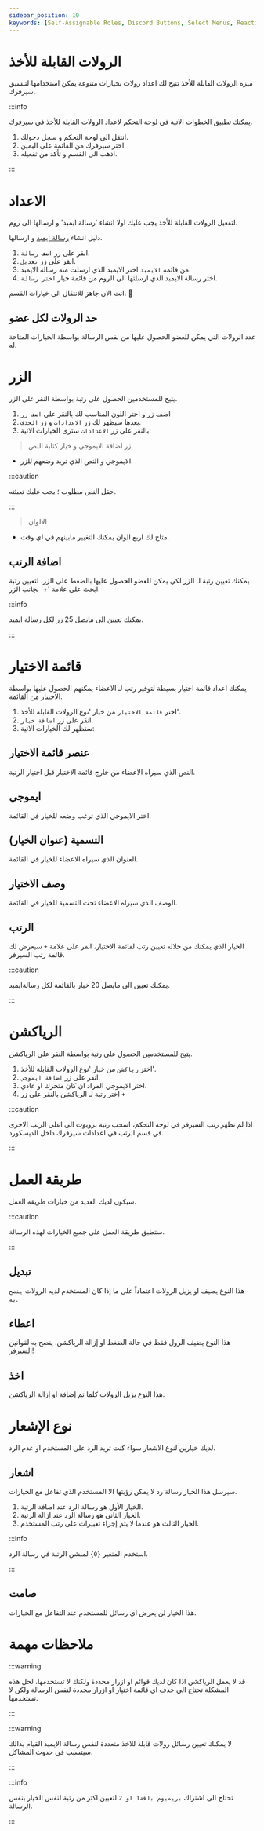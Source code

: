 ```yaml
---
sidebar_position: 10
keywords: [Self-Assignable Roles, Discord Buttons, Select Menus, Reaction Roles, Role Management] 
---
```


# الرولات القابلة للأخذ 

ميزة الرولات القابلة للأخذ تتيح لك اعداد رولات بخيارات متنوعة يمكن استخدامها لتنسيق سيرفرك.

:::info

يمكنك تطبيق الخطوات الاتية في لوحة التحكم لاعداد الرولات القابلة للأخذ في سيرفرك. 

1. انتقل الى لوحة التحكم و سجل دخولك. 
2. اختر سيرفرك من القائمة على اليمين.
3. اذهب الى القسم و تأكد من تفعيله.

:::

# الاعداد

لتفعيل الرولات القابلة للأخذ يجب عليك اولا انشاء 'رسالة ايمبد' و ارسالها الى روم.

 دليل انشاء [رسالة ايمبد](https://docs.probot.io/ar/docs/modules/embed) و ارسالها.

1. انقر على زر `اضف رسالة`.
2. انقر على زر `تعديل`.
3. من قائمة `الايمبد` اختر الايمبد الذي ارسلت منه رسالة الايمبد.
4. اختر رسالة الايمبد الذي ارسلتها الى الروم من قائمة خيار `اختر رسالة`.

انت الان جاهز للانتقال الى خيارات القسم. 🙋

## حد الرولات لكل عضو

عدد الرولات التي يمكن للعضو الحصول عليها من نفس الرسالة بواسطة الخيارات المتاحة له.

# الزر

يتيح للمستخدمين الحصول على رتبة بواسطة النقر على الزر.

1. اضف زر و اختر اللون المناسب لك بالنقر على `اضف زر`
2. بعدها سيظهر لك زر `الاعدادات` و زر `الحذف`.
3. بالنقر على زر `الاعدادات` سترى الخيارات الاتية:

> زر اضافة الايموجي و خيار كتابة النص.

- الايموجي و النص الذي تريد وضعهم للزر.

:::caution

حقل النص مطلوب ؛ يجب عليك تعبئته.

:::

> الالوان

- متاح لك اربع الوان يمكنك التغيير مابينهم في اي وقت.

## اضافة الرتب

يمكنك تعيين رتبة لـ الزر لكي يمكن للعضو الحصول عليها بالضغط على الزر، لتعيين رتبة ابحث على علامة '+' بجانب الزر.

:::info

يمكنك تعيين الى مايصل 25 زر لكل رسالة ايمبد.

:::

# قائمة الاختيار

يمكنك اعداد قائمة  اختيار بسيطة لتوفير رتب لـ الاعضاء يمكنهم الحصول عليها بواسطة الاختيار من القائمة.

1. اختر `قائمة الاختيار` من خيار 'نوع الرولات القابلة للأخذ'.
2. انقر على زر `اضافة خيار`.
3. ستظهر لك الخيارات الاتية:

## عنصر قائمة الاختيار

النص الذي سيراه الاعضاء من خارج قائمة الاختيار قبل اختيار الرتبة.

## ايموجي

اختر الايموجي الذي ترغب وضعه للخيار في القائمة.

## التسمية (عنوان الخيار)

العنوان الذي سيراه الاعضاء للخيار في القائمة.

## وصف الاختيار

الوصف الذي سيراه الاعضاء تحت التسمية للخيار في القائمة.

## الرتب

الخيار الذي يمكنك من خلاله تعيين رتب لقائمة الاختيار، انقر على علامة `+` سيعرض لك قائمة رتب السيرفر.

:::caution

يمكنك تعيين الى مايصل 20 خيار بالقائمة لكل رسالةايمبد.

:::

# الرياكشن

يتيح للمستخدمين الحصول على رتبة بواسطة النقر على الرياكشن.

1. اختر `رياكشن` من خيار 'نوع الرولات القابلة للأخذ'.
2. انقر على زر `اضافة ايموجي`. 
3. اختر الايموجي المراد ان كان متحرك او عادي.
4. اختر رتبة لـ الرياكشن بالنقر على زر `+`

:::caution

اذا لم تظهر رتب السيرفر في لوحة التحكم، اسحب رتبة بروبوت الى اعلى الرتب الاخرى في قسم الرتب في اعدادات سيرفرك داخل الديسكورد.

:::

# طريقة العمل

سيكون لديك العديد من خيارات طريقة العمل.

:::caution

ستطبق طريقة العمل على جميع الخيارات لهذه الرسالة.

:::

## تبديل

هذا النوع يضيف او يزيل الرولات اعتماداً على ما إذا كان المستخدم لديه الرولات `ينصح به`.

## اعطاء

هذا النوع يضيف الرول فقط في حالة الضغط او إزالة الرياكشن. ينصح به لقوانين السيرفر!


## اخذ

هذا النوع يزيل الرولات كلما تم إضافة او إزالة الرياكشن.

# نوع الإشعار

لديك خيارين لنوع الاشعار سواء كنت تريد الرد على المستخدم او عدم الرد.

## اشعار

سيرسل هذا الخيار رسالة رد لا يمكن رؤيتها الا المستخدم الذي تفاعل مع الخيارات.

1. الخيار الأول هو رسالة الرد عند اضافة الرتبة.
2. الخيار الثاني هو رسالة الرد عند ازالة الرتبة.
3. الخيار الثالث هو عندما لا يتم إجراء تغييرات على رتب المستخدم.

:::info

استخدم المتغير `{0}` لمنشن الرتبة في رسالة الرد.

:::

## صامت

هذا الخيار لن يعرض اي رسائل للمستخدم عند التفاعل مع الخيارات.


# ملاحظات مهمة

:::warning

قد لا يعمل الرياكشن اذا كان لديك قوائم او ازرار محددة ولكنك لا تستخدمها، لحل هذه المشكلة تحتاج الي حذف اي قائمة اختيار او ازرار محددة لنفس الرسالة ولكن لا تستخدمها.

:::

:::warning

لا يمكنك تعيين رسائل رولات قابلة للاخذ متعددة لنفس رسالة الايمبد القيام بذالك سيتسبب في حدوث المشاكل.

:::

:::info

تحتاج الى اشتراك `بريميوم باقة1 او 2` لتعيين اكثر من رتبة لنفس الخيار بنفس الرسالة.

:::
